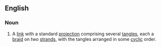 ==English==
{{wikipedia}}

===Noun===
{{en-noun}}
# {{context|topology|lang=en}} A [[link]] with a standard [[projection]] comprising several [[tangle]]s, each a [[braid]] on two [[strand]]s, with the tangles arranged in some [[cyclic]] order.